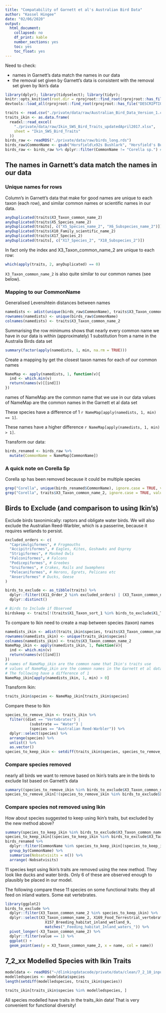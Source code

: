 ```yaml
---
title: "Compatability of Garnett et al's Australian Bird Data"
author: "Kassel Hingee"
date: "02/06/2020"
output:
  html_document: 
    collapsed: no
    df_print: kable
    number_sections: yes
    toc: yes
    toc_float: yes
---
```


Need to check:

+ names in Garnett's data match the names in our data
+ the removal set given by Garnett's data is consistent with the removal set given by Ikin's data

```r
library(dplyr); library(tidyselect); library(tidyr);
knitr::opts_knit$set(root.dir = rprojroot::find_root(rprojroot::has_file("DESCRIPTION")))
devtools::load_all(rprojroot::find_root(rprojroot::has_file("DESCRIPTION")))
```

```r
traits <- read.csv("./private/data/raw/Australian_Bird_Data_Version_1.csv")
traits_ikin <- as.data.frame(
  readxl::read_excel(
    "./private/data/raw/Ikin_SWS_Bird_Traits_updatedApril2017.xlsx",
    sheet = "Ikin_SWS_Bird_Traits"
  ))
birds_raw <- readRDS("./private/data/raw/birds_long.rds")
birds_raw$CommonName <- gsub("Horsfield\x92s Bushlark", "Horsfield's Bushlark", birds_raw$CommonName) #weird encoding of a bird name
birds_raw <- birds_raw %>% dplyr::filter(CommonName != "Corella sp.") #remove the single observation of Corella sp. as this could be at least two different common names.
```

## The names in Garnett's data match the names in our data
### Unique names for rows
Column's in Garnett's data that make for good names are unique to each taxon (each row), and similar common names or scientific names in our data.

```r
anyDuplicated(traits$X3_Taxon_common_name_2)
anyDuplicated(traits$X5_Species_name_2)
anyDuplicated(traits[, c("X5_Species_name_2", "X6_Subspecies_name_2")])
anyDuplicated(traits$X10_Family_scientific_name_2)
anyDuplicated(traits$X17_Species_2)
anyDuplicated(traits[, c("X17_Species_2", "X18_Subspecies_2")])
```

In fact only the index and X3_Taxon_common_name_2 are unique to each row:
```r
which(apply(traits, 2, anyDuplicated) == 0)
```

`X3_Taxon_common_name_2` is also quite similar to our common names (see below).

### Mapping to our CommonName
Generalised Levenshtein distances between names
```r
namedists <- adist(unique(birds_raw$CommonName), traits$X3_Taxon_common_name_2)
rownames(namedists) <- unique(birds_raw$CommonName)
colnames(namedists) <- traits$X3_Taxon_common_name_2
```

Summarising the row minimums shows that nearly every common name we have in our data is within (approximately) 1 substitution from a name in the Australia Birds data set
```r
summary(factor(apply(namedists, 1, min, na.rm = TRUE)))
```

Create a mapping by get the closest taxon names for each of our common names
```r
NameMap <- apply(namedists, 1, function(v){
  ind <- which.min(v)
  return(names(v)[[ind]])
})
```
names of NameMap are the common name that we use in our data
values of NameMap are the common names in the Garnett et al data set

These species have a difference of 1 `r NameMap[apply(namedists, 1, min) == 1]`.

These names have a higher difference `r NameMap[apply(namedists, 1, min) > 1]`.

Transform our data:

```r
birds_renamed <- birds_raw %>%
  mutate(CommonName = NameMap[CommonName])
```

### A quick note on Corella Sp
Corella sp has been removed because it could be multiple species
```r
grep("Corella", unique(birds_renamed$CommonName), ignore.case = TRUE, value = TRUE)
grep("Corella", traits$X3_Taxon_common_name_2, ignore.case = TRUE, value = TRUE)
```

## Birds to Exclude (and comparison to using Ikin's)
Exclude birds taxonimically: raptors and obligate water birds.
We will also exclude the Australian Reed-Warbler, which is a passerine, because it requires wetlands to persist.

```r
excluded_orders <- c(
  "Caprimulgiformes", # Frogmouths
  "Accipitriformes", # Eagles, Kites, Goshawks and Osprey
  "Strigiformes", # Masked Owls
  "Falconiformes", # Falcons
  "Podicepiformes", # Greebes
  "Gruiformes", # Crakes, Rails and Swamphens
  "Pelecaniformes", # Herons, Egrets, Pelicans etc
  "Anseriformes" # Ducks, Geese
)

birds_to_exclude <- as_tibble(traits) %>%
  dplyr::filter((X11_Order_2 %in% excluded_orders) | (X3_Taxon_common_name_2 == "Australian Reed-Warbler")) %>%
  dplyr::distinct()

# Birds to Include if Observed
birdskeep <- traits[!(traits$X1_Taxon_sort_1 %in% birds_to_exclude$X1_Taxon_sort_1), ]
```

To compare to Ikin need to create a map between species (taxon) names
```r
namedists_ikin <- adist(traits_ikin$species, traits$X3_Taxon_common_name_2)
rownames(namedists_ikin) <- unique(traits_ikin$species)
colnames(namedists_ikin) <- traits$X3_Taxon_common_name_2
NameMap_ikin <- apply(namedists_ikin, 1, function(v){
  ind <- which.min(v)
  return(names(v)[[ind]])
})
# names of NameMap_ikin are the common name that Ikin's traits use
# values of NameMap_ikin are the common names in the Garnett et al data set
# The following have a difference of 1
NameMap_ikin[apply(namedists_ikin, 1, min) > 0]
```

Transform Ikin:
```r
traits_ikin$species <- NameMap_ikin[traits_ikin$species]
```

Compare these to Ikin
```r
species_to_remove_ikin <- traits_ikin %>%
  filter((diet == "Vertebrates") |
           (substrate == "Water") |
           (species == "Australian Reed-Warbler")) %>%
  dplyr::select(species) %>%
  arrange(species) %>%
  unlist() %>%
  as.vector()
species_to_keep_ikin <- setdiff(traits_ikin$species, species_to_remove_ikin)
```



### Compare species removed
nearly all birds we want to remove based on Ikin's traits are in the birds to exclude list based on Garnett's data
```r
summary((species_to_remove_ikin %in% birds_to_exclude$X3_Taxon_common_name_2))
species_to_remove_ikin[!(species_to_remove_ikin %in% birds_to_exclude$X3_Taxon_common_name_2)]
```

### Compare species not removed using Ikin
How about species suggested to keep using Ikin's traits, but excluded by the new method above?
```r
summary(species_to_keep_ikin %in% birds_to_exclude$X3_Taxon_common_name_2)
species_to_keep_ikin[(species_to_keep_ikin %in% birds_to_exclude$X3_Taxon_common_name_2)]
birds_renamed %>%
  dplyr::filter(CommonName %in% species_to_keep_ikin[(species_to_keep_ikin %in% birds_to_exclude$X3_Taxon_common_name_2)]) %>%
  group_by(CommonName) %>%
  summarise(Nobsatvisits = n()) %>%
  arrange(-Nobsatvisits)
```

11 species kept using Ikin's traits are removed using the new method. They look like ducks and water birds.
Only 6 of these are observed enough to plausibly be placed in our model.

The following compare these 11 species on some functional traits: they all feed on inland waters. Some eat vertebrates.

```r
library(ggplot2)
birds_to_exclude %>%
  dplyr::filter(X3_Taxon_common_name_2 %in% species_to_keep_ikin) %>%
  dplyr::select(X3_Taxon_common_name_2, X169_Food_Terrestrial_vertebrates_10,
                  X157_Breeding_habitat_inland_wetland_9,
                  matches("_Feeding_habitat_Inland_waters_")) %>%
  pivot_longer(-X3_Taxon_common_name_2) %>%
  dplyr::filter(value == 1) %>%
  ggplot() +
  geom_point(aes(y = X3_Taxon_common_name_2, x = name, col = name))
```


## 7_2_xx Modelled Species with Ikin Traits
```r
modeldata <- readRDS("~/dlinkingdatacode/private/data/clean/7_2_10_input_data.rds")
modelledspecies <- modeldata$species
length(setdiff(modelledspecies, traits_ikin$species))

traits_ikin[traits_ikin$species %in% modelledspecies, ]
```

All species modelled have traits in the traits_ikin data! That is very convenient for functional diversity!